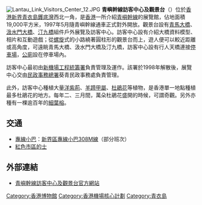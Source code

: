 {{Infobox Museum
 |name          = 青嶼幹線訪客中心及觀景台<br /> Lantau Link View Point and Visitors Centre 
 |image         = Lantau Link Visitors Centre.JPG
 |imagesize     = 400px
 |caption       = 青嶼幹線訪客中心及觀景台
 |map_type      = 
 |map_caption   = 
 |latitude      = 
 |longitude     = 
 |established   = 1997年5月
 |dissolved     = 
 |location      = {{HKG}}[[青衣島|青衣]][[鑊底灣|鑊底灣]]
 |type          = [[基建|基建]][[展覽館|展覽館]]
 |area          = 19,000平方米
 |visitors      = 
 |director      = 
 |curator = 
 |openinghours  = 星期一至星期五 (上午10時至下午5時)<br />星期六、日及公眾假期 (上午10時至下午6時半)
 |website       =  [http://www.info.gov.hk/archive/napco/c_visitors.html 青嶼幹線訪客中心及觀景台]
}}
[[File:Lantau_Link_Visitors_Center_12.JPG|thumb]]
'''青嶼幹線訪客中心及觀景台'''（{{lang-en|'''Lantau Link View Point and Visitors Centre '''}}）位於[[香港|香港]][[新界|新界]][[青衣島|青衣島]][[鑊底灣|鑊底灣]]西北一角，是[[香港|香港]]一所介紹[[青嶼幹線|青嶼幹線]]的展覽館，佔地面積19,000平方米，1997年5月隨青嶼幹線通車正式對外開放。觀景台設有[[青馬大橋|青馬大橋]]、[[汲水門大橋|汲水門大橋]]、[[汀九橋|汀九橋]]組件戶外展覽及訪客中心。訪客中心設有介紹大橋資料模型、相片和互動遊戲；從[[螺旋|螺旋]]式的小路繞著圓柱形的觀景台而上，遊人便可以較近距離或高角度，可遠眺青馬大橋、汲水門大橋及汀九橋，訪客中心設有行人天橋連接[[停車場|停車場]]，[[公廁|公廁]]設在停車場內。

訪客中心最初由[[新機場工程統籌署|新機場工程統籌署]]負責管理及運作。該署於1998年解散後，展覽中心交由[[民政事務總署|民政事務總署]]葵青民政事務處負責管理。

此外，訪客中心種植大量[[洋紫荊|洋紫荊]]、[[羊蹄甲屬|羊蹄甲屬]]、[[杜鵑花|杜鵑花]]等植物，是香港單一地點種植最多杜鵑花的地方。每年二、三月間，萬朵杜鵑花盛開的時候，可謂奇觀。另外亦種有一棵逾百年的[[細葉榕|細葉榕]]。

== 交通 ==
*[[專線小巴|專線小巴]]：[[新界區專線小巴308M線|新界區專線小巴308M線]]（部分班次）
*[[香港的士|紅色市區的士]]

==外部連結==
{{commons|Category:Lantau Link Visitors Center}}
*[http://www.info.gov.hk/archive/napco/c_visitors.html 青嶼幹線訪客中心及觀景台官方網站]

{{香港博物館}}
{{HK-cult-stub}}

{{coord|22.358424|114.080935|type:landmark_regiion:hk|format=dms|display=title}}

[[Category:香港博物館|Category:香港博物館]]
[[Category:香港機場核心計劃|Category:香港機場核心計劃]]
[[Category:青衣島|Category:青衣島]]